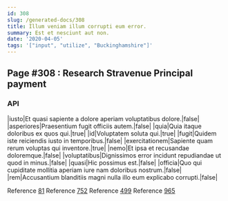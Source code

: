 ```yaml
---
id: 308
slug: /generated-docs/308
title: Illum veniam illum corrupti eum error.
summary: Est et nesciunt aut non.
date: '2020-04-05'
tags: '["input", "utilize", "Buckinghamshire"]'
---
```

<Partial />

## Page #308 : Research Stravenue Principal payment
### API

|iusto|Et quasi sapiente a dolore aperiam voluptatibus dolore.|false|
|asperiores|Praesentium fugit officiis autem.|false|
|quia|Quia itaque doloribus ex quos qui.|true|
|id|Voluptatem soluta qui.|true|
|fugit|Quidem iste reiciendis iusto in temporibus.|false|
|exercitationem|Sapiente quam rerum voluptas qui inventore.|true|
|nemo|Et ipsa et recusandae doloremque.|false|
|voluptatibus|Dignissimos error incidunt repudiandae ut quod in minus.|false|
|quasi|Hic possimus est.|false|
|officia|Quo qui cupiditate mollitia aperiam iure nam doloribus nostrum.|false|
|rem|Accusantium blanditiis magni nulla illo eum explicabo corrupti.|false|

Reference [81](/generated-docs/81)
Reference [752](/generated-docs/752)
Reference [499](/generated-docs/499)
Reference [965](/generated-docs/965)



